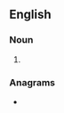 ==English==

===Noun===
{{head|en|noun form}}

# {{plural of|denial|lang=en}}

===Anagrams===
* {{anagrams|en|a=adeilns|Daniels|daniels|denails|inleads|lead-ins|snailed}}